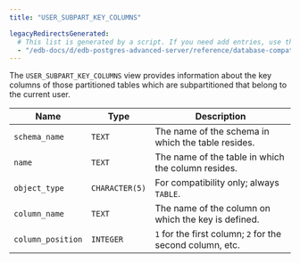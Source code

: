```yaml
---
title: "USER_SUBPART_KEY_COLUMNS"

legacyRedirectsGenerated:
  # This list is generated by a script. If you need add entries, use the `legacyRedirects` key.
  - "/edb-docs/d/edb-postgres-advanced-server/reference/database-compatibility-for-oracle-developers-reference-guide/12/Database_Compatibility_for_Oracle_Developers_Reference_Guide.1.187.html"
---
```


<div id="user_subpart_key_columns" class="registered_link"></div>

The `USER_SUBPART_KEY_COLUMNS` view provides information about the key columns of those partitioned tables which are subpartitioned that belong to the current user.

| Name              | Type           | Description                                               |
| ----------------- | -------------- | --------------------------------------------------------- |
| `schema_name`     | `TEXT`         | The name of the schema in which the table resides.        |
| `name`            | `TEXT`         | The name of the table in which the column resides.        |
| `object_type`     | `CHARACTER(5)` | For compatibility only; always `TABLE`.                   |
| `column_name`     | `TEXT`         | The name of the column on which the key is defined.       |
| `column_position` | `INTEGER`      | `1` for the first column; `2` for the second column, etc. |
